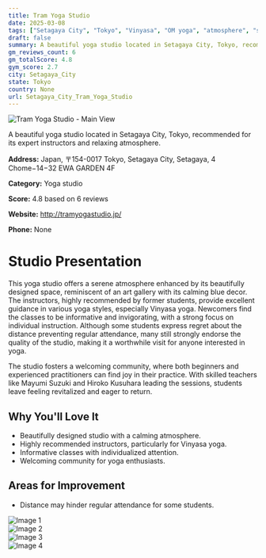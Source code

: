 ```yaml
---
title: Tram Yoga Studio
date: 2025-03-08
tags: ["Setagaya City", "Tokyo", "Vinyasa", "OM yoga", "atmosphere", "size", "Setagaya City"]  
draft: false
summary: A beautiful yoga studio located in Setagaya City, Tokyo, recommended for its expert instructors and relaxing atmosphere.
gm_reviews_count: 6
gm_totalScore: 4.8
gym_score: 2.7
city: Setagaya_City
state: Tokyo
country: None
url: Setagaya_City_Tram_Yoga_Studio
---
```


<div className="aspect-[16/9] relative my-8">
  <img 
    src="https://lh5.googleusercontent.com/p/AF1QipMUHiqGgJBdMMwp2LkMC2plBQ3CQnR5r18Xmom5=w1920-h1080-k-no"
    alt="Tram Yoga Studio - Main View"
    className="object-cover absolute inset-0 w-full h-full rounded-lg"
  />
</div>

A beautiful yoga studio located in Setagaya City, Tokyo, recommended for its expert instructors and relaxing atmosphere.

**Address:** Japan, 〒154-0017 Tokyo, Setagaya City, Setagaya, 4 Chome−14−32 EWA GARDEN 4F

**Category:** Yoga studio

**Score:** 4.8 based on 6 reviews

**Website:** http://tramyogastudio.jp/

**Phone:** None

# Studio Presentation

This yoga studio offers a serene atmosphere enhanced by its beautifully designed space, reminiscent of an art gallery with its calming blue decor. The instructors, highly recommended by former students, provide excellent guidance in various yoga styles, especially Vinyasa yoga. Newcomers find the classes to be informative and invigorating, with a strong focus on individual instruction. Although some students express regret about the distance preventing regular attendance, many still strongly endorse the quality of the studio, making it a worthwhile visit for anyone interested in yoga.

The studio fosters a welcoming community, where both beginners and experienced practitioners can find joy in their practice. With skilled teachers like Mayumi Suzuki and Hiroko Kusuhara leading the sessions, students leave feeling revitalized and eager to return.

## Why You'll Love It

- Beautifully designed studio with a calming atmosphere.
- Highly recommended instructors, particularly for Vinyasa yoga.
- Informative classes with individualized attention.
- Welcoming community for yoga enthusiasts.

## Areas for Improvement

- Distance may hinder regular attendance for some students.

<div className="grid grid-cols-1 xl:grid-cols-2 gap-4 my-8">
<div className="aspect-[4/3] relative"><img src="https://lh5.googleusercontent.com/p/AF1QipM4IMX1SxzA4lnhh1iYE5lF3JpNkVWmzL2wEeaT=w1920-h1080-k-no" alt="Image 1" className="object-cover absolute inset-0 w-full h-full rounded-lg" /></div>
<div className="aspect-[4/3] relative"><img src="https://lh5.googleusercontent.com/p/AF1QipP_sCTZoqVg-Zq41TBJa_37A--oi22sG7t_33A9=w1920-h1080-k-no" alt="Image 2" className="object-cover absolute inset-0 w-full h-full rounded-lg" /></div>
<div className="aspect-[4/3] relative"><img src="https://lh5.googleusercontent.com/p/AF1QipOgTnzimrdX1ovYE7sRyo3RwxIxVP4ffTY4m6sj=w1920-h1080-k-no" alt="Image 3" className="object-cover absolute inset-0 w-full h-full rounded-lg" /></div>
<div className="aspect-[4/3] relative"><img src="https://lh5.googleusercontent.com/p/AF1QipM4LEhPVgNSHiyOPdYRUCI00Mm5nKYXKhyaY5q7=w1920-h1080-k-no" alt="Image 4" className="object-cover absolute inset-0 w-full h-full rounded-lg" /></div>
</div>